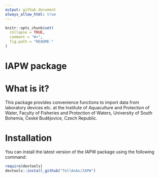 ```yaml
---
output: github_document
always_allow_html: true
---
```


<!-- README.md is generated from README.Rmd. Please edit that file -->

```r
knitr::opts_chunk$set(
  collapse = TRUE,
  comment = "#>",
  fig.path = "README-"
)
```

# IAPW package

# What is it?
This package provides convenience functions to import data from laboratory devices etc. at the Institute of Aquaculture and Protection of Water, Faculty of Fisheries and Protection of Waters, University of South Bohemia, České Budějovice, Czech Republic.

# Installation

You can install the latest version of the IAPW package using the following command:

```r
require(devtools)
devtools::install_github("TellAnAx/IAPW")
```
